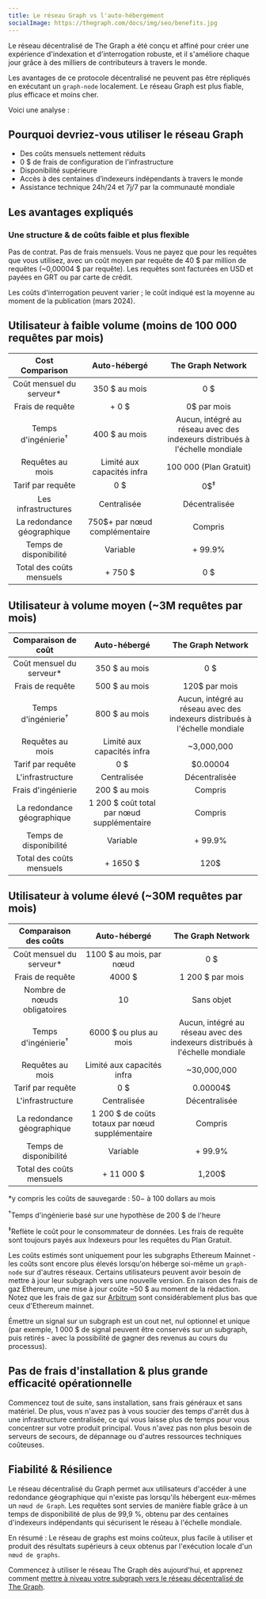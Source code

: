 ```yaml
---
title: Le réseau Graph vs l'auto-hébergement
socialImage: https://thegraph.com/docs/img/seo/benefits.jpg
---
```


Le réseau décentralisé de The Graph a été conçu et affiné pour créer une expérience d'indexation et d'interrogation robuste, et il s'améliore chaque jour grâce à des milliers de contributeurs à travers le monde.

Les avantages de ce protocole décentralisé ne peuvent pas être répliqués en exécutant un `graph-node` localement. Le réseau Graph est plus fiable, plus efficace et moins cher.

Voici une analyse :

## Pourquoi devriez-vous utiliser le réseau Graph

- Des coûts mensuels nettement réduits
- 0 $ de frais de configuration de l'infrastructure
- Disponibilité supérieure
- Accès à des centaines d’indexeurs indépendants à travers le monde
- Assistance technique 24h/24 et 7j/7 par la communauté mondiale

## Les avantages expliqués

### Une structure & de coûts faible et plus flexible

Pas de contrat. Pas de frais mensuels. Vous ne payez que pour les requêtes que vous utilisez, avec un coût moyen par requête de 40 $ par million de requêtes (~0,00004 $ par requête). Les requêtes sont facturées en USD et payées en GRT ou par carte de crédit.

Les coûts d'interrogation peuvent varier ; le coût indiqué est la moyenne au moment de la publication (mars 2024).

## Utilisateur à faible volume (moins de 100 000 requêtes par mois)

|        Cost Comparison         |               Auto-hébergé                |                              The Graph Network                              |
|:------------------------------:|:-----------------------------------------:|:---------------------------------------------------------------------------:|
|  Coût mensuel du serveur\*   |               350 $ au mois               |                                     0 $                                     |
|        Frais de requête        |                   + 0 $                   |                                 0$ par mois                                 |
| Temps d'ingénierie<sup>†</sup> |               400 $ au mois               | Aucun, intégré au réseau avec des indexeurs distribués à l'échelle mondiale |
|        Requêtes au mois        |        Limité aux capacités infra         |                           100 000 (Plan Gratuit)                            |
|       Tarif par requête        |                    0 $                    |                               0$<sup>‡</sup>                                |
|      Les infrastructures       |                Centralisée                |                                Décentralisée                                |
|   La redondance géographique   |       750$+ par nœud complémentaire       |                                   Compris                                   |
|     Temps de disponibilité     |                 Variable                  |                                   + 99.9%                                   |
|    Total des coûts mensuels    | <span className="highlight-row" />+ 750 $ |                                     0 $                                     |

## Utilisateur à volume moyen (~3M requêtes par mois)

|      Comparaison de coût       |                Auto-hébergé                 |                              The Graph Network                              |
|:------------------------------:|:-------------------------------------------:|:---------------------------------------------------------------------------:|
|  Coût mensuel du serveur\*   |                350 $ au mois                |                                     0 $                                     |
|        Frais de requête        |                500 $ au mois                |                                120$ par mois                                |
| Temps d'ingénierie<sup>†</sup> |                800 $ au mois                | Aucun, intégré au réseau avec des indexeurs distribués à l'échelle mondiale |
|        Requêtes au mois        |         Limité aux capacités infra          |                                 ~3,000,000                                  |
|       Tarif par requête        |                     0 $                     |                                  $0.00004                                   |
|        L'infrastructure        |                 Centralisée                 |                                Décentralisée                                |
|       Frais d'ingénierie       |                200 $ au mois                |                                   Compris                                   |
|   La redondance géographique   | 1 200 $ coût total par nœud supplémentaire  |                                   Compris                                   |
|     Temps de disponibilité     |                  Variable                   |                                   + 99.9%                                   |
|    Total des coûts mensuels    | <span className="highlight-row" /> + 1650 $ |                                    120$                                     |

## Utilisateur à volume élevé (~30M requêtes par mois)

|     Comparaison des coûts      |                  Auto-hébergé                   |                              The Graph Network                              |
|:------------------------------:|:-----------------------------------------------:|:---------------------------------------------------------------------------:|
|  Coût mensuel du serveur\*   |            1100 $ au mois, par nœud             |                                     0 $                                     |
|        Frais de requête        |                     4000 $                      |                              1 200 $ par mois                               |
|  Nombre de nœuds obligatoires  |                       10                        |                                 Sans objet                                  |
| Temps d'ingénierie<sup>†</sup> |             6000 $ ou plus au mois              | Aucun, intégré au réseau avec des indexeurs distribués à l'échelle mondiale |
|        Requêtes au mois        |           Limité aux capacités infra            |                                 ~30,000,000                                 |
|       Tarif par requête        |                       0 $                       |                                  0.00004$                                   |
|        L'infrastructure        |                   Centralisée                   |                                Décentralisée                                |
|   La redondance géographique   | 1 200 $ de coûts totaux par nœud supplémentaire |                                   Compris                                   |
|     Temps de disponibilité     |                    Variable                     |                                   + 99.9%                                   |
|    Total des coûts mensuels    |  <span className="highlight-row" /> + 11 000 $  |                                   1,200$                                    |

\*y compris les coûts de sauvegarde : $50-$ à 100 dollars au mois

<sup>†</sup>Temps d'ingénierie basé sur une hypothèse de 200 $ de l'heure

<sup>‡</sup>Reflète le coût pour le consommateur de données. Les frais de requête sont toujours payés aux Indexeurs pour les requêtes du Plan Gratuit.

Les coûts estimés sont uniquement pour les subgraphs Ethereum Mainnet - les coûts sont encore plus élevés lorsqu'on héberge soi-même un `graph-node` sur d'autres réseaux. Certains utilisateurs peuvent avoir besoin de mettre à jour leur subgraph vers une nouvelle version. En raison des frais de gaz Ethereum, une mise à jour coûte ~50 $ au moment de la rédaction. Notez que les frais de gaz sur [Arbitrum](/arbitrum/arbitrum-faq) sont considérablement plus bas que ceux d'Ethereum mainnet.

Émettre un signal sur un subgraph est un cout net, nul optionnel et unique (par exemple, 1 000 $ de signal peuvent être conservés sur un subgraph, puis retirés - avec la possibilité de gagner des revenus au cours du processus).

## Pas de frais d'installation & plus grande efficacité opérationnelle

Commencez tout de suite, sans installation, sans frais généraux et sans matériel. De plus, vous n'avez pas à vous soucier des temps d'arrêt dus à une infrastructure centralisée, ce qui vous laisse plus de temps pour vous concentrer sur votre produit principal. Vous n'avez pas non plus besoin de serveurs de secours, de dépannage ou d'autres ressources techniques coûteuses.

## Fiabilité & Résilience

Le réseau décentralisé du Graph permet aux utilisateurs d'accéder à une redondance géographique qui n'existe pas lorsqu'ils hébergent eux-mêmes un `nœud de Graph`. Les requêtes sont servies de manière fiable grâce à un temps de disponibilité de plus de 99,9 %, obtenu par des centaines d'indexeurs indépendants qui sécurisent le réseau à l'échelle mondiale.

En résumé : Le réseau de graphs est moins coûteux, plus facile à utiliser et produit des résultats supérieurs à ceux obtenus par l'exécution locale d'un `nœud de graphs`.

Commencez à utiliser le réseau The Graph dès aujourd'hui, et apprenez comment [mettre à niveau votre subgraph vers le réseau décentralisé de The Graph](/cookbook/upgrading-a-subgraph).
